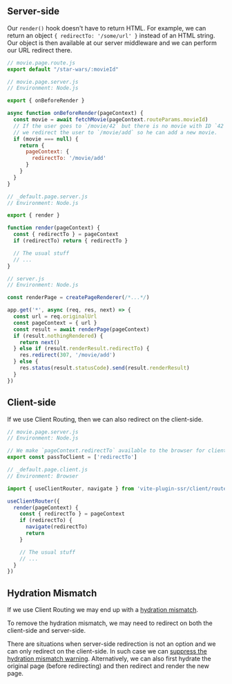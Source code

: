 ## Server-side

Our `render()` hook doesn't have to return HTML. For example,
we can return an object `{ redirectTo: '/some/url' }` instead of an HTML string.
Our object is then available at our server middleware and
we can perform our URL redirect there.

```js
// movie.page.route.js
export default "/star-wars/:movieId"
```
```js
// movie.page.server.js
// Environment: Node.js

export { onBeforeRender }

async function onBeforeRender(pageContext) {
  const movie = await fetchMovie(pageContext.routeParams.movieId)
  // If the user goes to `/movie/42` but there is no movie with ID `42` then
  // we redirect the user to `/movie/add` so he can add a new movie.
  if (movie === null) {
    return {
      pageContext: {
        redirectTo: '/movie/add'
      }
    }
  }
}
```
```js
// _default.page.server.js
// Environment: Node.js

export { render }

function render(pageContext) {
  const { redirectTo } = pageContext
  if (redirectTo) return { redirectTo }

  // The usual stuff
  // ...
}
```
```js
// server.js
// Environment: Node.js

const renderPage = createPageRenderer(/*...*/)

app.get('*', async (req, res, next) => {
  const url = req.originalUrl
  const pageContext = { url }
  const result = await renderPage(pageContext)
  if (result.nothingRendered) {
    return next()
  } else if (result.renderResult.redirectTo) {
    res.redirect(307, '/movie/add')
  } else {
    res.status(result.statusCode).send(result.renderResult)
  }
})
```

## Client-side

If we use Client Routing, then we can also redirect on the client-side.

```js
// movie.page.server.js
// Environment: Node.js

// We make `pageContext.redirectTo` available to the browser for client-side redirection
export const passToClient = ['redirectTo']
```
```js
// _default.page.client.js
// Environment: Browser

import { useClientRouter, navigate } from 'vite-plugin-ssr/client/router'

useClientRouter({
  render(pageContext) {
    const { redirectTo } = pageContext
    if (redirectTo) {
      navigate(redirectTo)
      return
    }

    // The usual stuff
    // ...
  }
})
```

## Hydration Mismatch

If we use Client Routing we may end up with a [hydration mismatch](/hydration#hydration-mismatch).

To remove the hydration mismatch, we may need to redirect on both the client-side and server-side.

There are situations when server-side redirection is not an option and we can only redirect on the client-side. In such case we can [suppress the hydration mismatch warning](/hydration#hydration-mismatch). Alternatively, we can also first hydrate the original page (before redirecting) and then redirect and render the new page.
